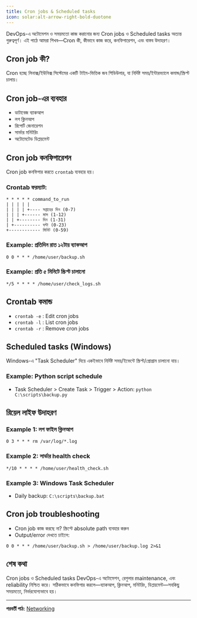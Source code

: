 ```yaml
---
title: Cron jobs & Scheduled tasks
icon: solar:alt-arrow-right-bold-duotone
---
```


DevOps-এ অটোমেশন ও সময়মতো কাজ করানোর জন্য Cron jobs ও Scheduled tasks অত্যন্ত গুরুত্বপূর্ণ। এই পাঠে আমরা শিখব—Cron কী, কীভাবে কাজ করে, কনফিগারেশন, এবং বাস্তব উদাহরণ।

## Cron job কী?

Cron হচ্ছে লিনাক্স/ইউনিক্স সিস্টেমের একটি টাইম-ভিত্তিক জব শিডিউলার, যা নির্দিষ্ট সময়/ইন্টারভ্যালে কমান্ড/স্ক্রিপ্ট চালায়।

## Cron job-এর ব্যবহার

- ডাটাবেজ ব্যাকআপ
- লগ ক্লিনআপ
- রিপোর্ট জেনারেশন
- সার্ভার মনিটরিং
- অটোমেটেড ডিপ্লয়মেন্ট

## Cron job কনফিগারেশন

Cron job কনফিগার করতে `crontab` ব্যবহার হয়।

### Crontab ফরম্যাট:
```
* * * * * command_to_run
| | | | |
| | | | +---- সপ্তাহের দিন (0-7)
| | | +------ মাস (1-12)
| | +-------- দিন (1-31)
| +---------- ঘন্টা (0-23)
+------------ মিনিট (0-59)
```

### Example: প্রতিদিন রাত ১২টায় ব্যাকআপ
```
0 0 * * * /home/user/backup.sh
```

### Example: প্রতি ৫ মিনিটে স্ক্রিপ্ট চালানো
```
*/5 * * * * /home/user/check_logs.sh
```

## Crontab কমান্ড

- `crontab -e` : Edit cron jobs
- `crontab -l` : List cron jobs
- `crontab -r` : Remove cron jobs

## Scheduled tasks (Windows)

Windows-এ "Task Scheduler" দিয়ে একইভাবে নির্দিষ্ট সময়/ইভেন্টে স্ক্রিপ্ট/প্রোগ্রাম চালানো যায়।

### Example: Python script schedule
- Task Scheduler > Create Task > Trigger > Action: `python C:\scripts\backup.py`

## রিয়েল লাইফ উদাহরণ

### Example 1: লগ ফাইল ক্লিনআপ
```
0 3 * * * rm /var/log/*.log
```

### Example 2: সার্ভার health check
```
*/10 * * * * /home/user/health_check.sh
```

### Example 3: Windows Task Scheduler
- Daily backup: `C:\scripts\backup.bat`

## Cron job troubleshooting

- Cron job কাজ করছে না? স্ক্রিপ্টে absolute path ব্যবহার করুন
- Output/error দেখতে চাইলে:
```
0 0 * * * /home/user/backup.sh > /home/user/backup.log 2>&1
```

## শেষ কথা

Cron jobs ও Scheduled tasks DevOps-এ অটোমেশন, রেগুলার maintenance, এবং reliability নিশ্চিত করে। সঠিকভাবে কনফিগার করলে—ব্যাকআপ, ক্লিনআপ, মনিটরিং, ডিপ্লয়মেন্ট—সবকিছু সময়মতো, নির্ভরযোগ্যভাবে হয়।

---

**পরবর্তী পাঠ:** [Networking](/dev-ops/networking)
